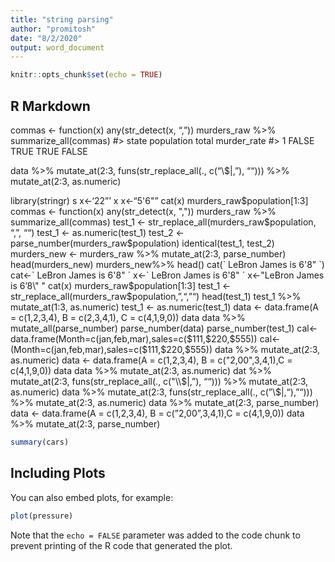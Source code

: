 ```yaml
---
title: "string parsing"
author: "promitosh"
date: "8/2/2020"
output: word_document
---
```


```r
knitr::opts_chunk$set(echo = TRUE)
```

## R Markdown
commas <- function(x) any(str_detect(x, ","))
murders_raw %>% summarize_all(commas)
#>   state population total murder_rate
#> 1 FALSE       TRUE  TRUE       FALSE

data %>% mutate_at(2:3, funs(str_replace_all(., c("\\$|,"), ""))) %>% 
    mutate_at(2:3, as.numeric)
    
library(stringr)
s
x<-'22"'
x
x<-"5\'6\""
cat(x)
murders_raw$population[1:3]
commas <- function(x) any(str_detect(x, ","))
murders_raw %>% summarize_all(commas)
test_1 <- str_replace_all(murders_raw$population, ",", "")
test_1 <- as.numeric(test_1)
test_2 <- parse_number(murders_raw$population)
identical(test_1, test_2)
murders_new <- murders_raw %>% mutate_at(2:3, parse_number)
head(murders_new)
murders_new%>% head()
cat(` LeBron James is 6'8" `)
cat<-` LeBron James is 6'8" `
x<-` LeBron James is 6'8" `
x<-"LeBron James is 6’8\" "
cat(x)
murders_raw$population[1:3]
test_1 <- str_replace_all(murders_raw$population, ",", "")
head(test_1)
test_1 %>% mutate_at(1:3, as.numeric)
test_1 <- as.numeric(test_1)
data <- data.frame(A = c(1,2,3,4),
B = c(2,3,4,1),
C = c(4,1,9,0))
data
data %>% mutate_all(parse_number)
parse_number(data)
parse_number(test_1)
cal<-data.frame(Month=c(jan,feb,mar),sales=c($111,$220,$555))
cal<-(Month=c(jan,feb,mar),sales=c($111,$220,$555))
data %>% mutate_at(2:3, as.numeric)
data <- data.frame(A = c(1,2,3,4), B = c("2,00",3,4,1),C = c(4,1,9,0))
data
data %>% mutate_at(2:3, as.numeric)
dat %>% mutate_at(2:3, funs(str_replace_all(., c("\\$|,"), ""))) %>%
mutate_at(2:3, as.numeric)
data %>% mutate_at(2:3, funs(str_replace_all(., c("\\$|,"), ""))) %>%
mutate_at(2:3, as.numeric)
data %>% mutate_at(2:3, parse_number)
data <- data.frame(A = c(1,2,3,4), B = c("2,00",3,4,1),C = c(4,1,9,0))
data %>% mutate_at(2:3, parse_number)

```r
summary(cars)
```

## Including Plots

You can also embed plots, for example:

```r
plot(pressure)
```

Note that the `echo = FALSE` parameter was added to the code chunk to prevent printing of the R code that generated the plot.
